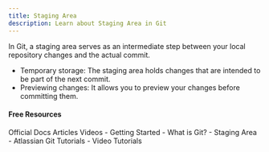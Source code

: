 ```yaml
---
title: Staging Area
description: Learn about Staging Area in Git
---
```

In Git, a staging area serves as an intermediate step between your local repository changes and the actual commit.

- Temporary storage: The staging area holds changes that are intended to be part of the next commit.
- Previewing changes: It allows you to preview your changes before committing them.

#### Free Resources

<Tabs defaultValue="official">
<TabsList>
<TabsTrigger value="official">Official Docs</TabsTrigger>
<TabsTrigger value="article">Articles</TabsTrigger>
<TabsTrigger value="video">Videos</TabsTrigger>
</TabsList>

<TabsContent value="official">
<Note type="note" title="official">
- <Link href="https://git-scm.com/book/en/v2/Getting-Started-What-is-Git%3F#:~:text=The%20staging%20area%20is%20a,area%E2%80%9D%20works%20just%20as%20well.">Getting Started - What is Git? - Staging Area</Link>
</Note>
</TabsContent>
<TabsContent value="article">
<Note type="note" title="article">
- <Link href="https://www.atlassian.com/git/tutorials">Atlassian Git Tutorials</Link>
</Note>
</TabsContent>
<TabsContent value="video">
<Note type="note" title="video">
- <Link href="https://www.youtube.com/results?search_query=git+staging-area+tutorial">Video Tutorials</Link>
</Note>
</TabsContent>
</Tabs>

